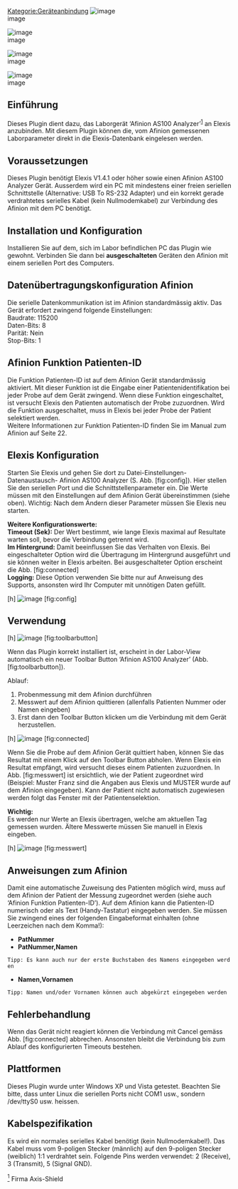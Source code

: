 [[Kategorie:Geräteanbindung]]
[[Image:ch.elexis.connect.afinion:elexis_logo.png|image]]<br />
 image

[[Image:ch.elexis.connect.afinion:axis_shield_logo.png|image]]<br />
 image

[[Image:ch.elexis.connect.afinion:afinion_device.png|image]]<br />
 image

[[Image:ch.elexis.connect.afinion:afinion_logo.png|image]]<br />
 image

== Einführung ==

Dieses Plugin dient dazu, das Laborgerät ‘Afinion AS100 Analyzer’<sup>[[#fn1|1]]</sup> an Elexis anzubinden. Mit diesem Plugin können die, vom Afinion gemessenen Laborparameter direkt in die Elexis-Datenbank eingelesen werden.

== Voraussetzungen ==

Dieses Plugin benötigt Elexis V1.4.1 oder höher sowie einen Afinion AS100 Analyzer Gerät. Ausserdem wird ein PC mit mindestens einer freien seriellen Schnittstelle (Alternative: USB To RS-232 Adapter) und ein korrekt gerade verdrahtetes serielles Kabel (kein Nullmodemkabel) zur Verbindung des Afinion mit dem PC benötigt.

== Installation und Konfiguration ==

Installieren Sie auf dem, sich im Labor befindlichen PC das Plugin wie gewohnt. Verbinden Sie dann bei '''ausgeschalteten''' Geräten den Afinion mit einem seriellen Port des Computers.

== Datenübertragungskonfiguration Afinion ==

Die serielle Datenkommunikation ist im Afinion standardmässig aktiv. Das Gerät erfordert zwingend folgende Einstellungen:<br />
 Baudrate: 115200<br />
 Daten-Bits: 8<br />
 Parität: Nein<br />
 Stop-Bits: 1

== Afinion Funktion Patienten-ID ==

Die Funktion Patienten-ID ist auf dem Afinion Gerät standardmässig aktiviert. Mit dieser Funktion ist die Eingabe einer Patientenidentifikation bei jeder Probe auf dem Gerät zwingend. Wenn diese Funktion eingeschaltet, ist versucht Elexis den Patienten automatisch der Probe zuzuordnen. Wird die Funktion ausgeschaltet, muss in Elexis bei jeder Probe der Patient selektiert werden.<br />
 Weitere Informationen zur Funktion Patienten-ID finden Sie im Manual zum Afinion auf Seite 22.

== Elexis Konfiguration ==

Starten Sie Elexis und gehen Sie dort zu Datei-Einstellungen-Datenaustausch- Afinion AS100 Analyzer (S. Abb. [fig:config]). Hier stellen Sie den seriellen Port und die Schnittstellenparameter ein. Die Werte müssen mit den Einstellungen auf dem Afinion Gerät übereinstimmen (siehe oben). Wichtig: Nach dem Ändern dieser Parameter müssen Sie Elexis neu starten.

'''Weitere Konfigurationswerte:'''<br />
 '''Timeout (Sek):''' Der Wert bestimmt, wie lange Elexis maximal auf Resultate warten soll, bevor die Verbindung getrennt wird.<br />
 '''Im Hintergrund:''' Damit beeinflussen Sie das Verhalten von Elexis. Bei eingeschalteter Option wird die Übertragung im Hintergrund ausgeführt und sie können weiter in Elexis arbeiten. Bei ausgeschalteter Option erscheint die Abb. [fig:connected]<br />
 '''Logging:''' Diese Option verwenden Sie bitte nur auf Anweisung des Supports, ansonsten wird Ihr Computer mit unnötigen Daten gefüllt.

[h] [[Image:ch.elexis.connect.afinion:config.png|image]] [fig:config]

== Verwendung ==

[h] [[Image:ch.elexis.connect.afinion:toolbarbutton.png|image]] [fig:toolbarbutton]

Wenn das Plugin korrekt installiert ist, erscheint in der Labor-View automatisch ein neuer Toolbar Button ‘Afinion AS100 Analyzer’ (Abb. [fig:toolbarbutton]).

Ablauf:

# Probenmessung mit dem Afinion durchführen
# Messwert auf dem Afinion quittieren (allenfalls Patienten Nummer oder Namen eingeben)
# Erst dann den Toolbar Button klicken um die Verbindung mit dem Gerät herzustellen.

[h] [[Image:ch.elexis.connect.afinion:connected.png|image]] [fig:connected]

Wenn Sie die Probe auf dem Afinion Gerät quittiert haben, können Sie das Resultat mit einem Klick auf den Toolbar Button abholen. Wenn Elexis ein Resultat empfängt, wird versucht dieses einem Patienten zuzuordnen. In Abb. [fig:messwert] ist ersichtlich, wie der Patient zugeordnet wird (Beispiel: Muster Franz sind die Angaben aus Elexis und MUSTER wurde auf dem Afinion eingegeben). Kann der Patient nicht automatisch zugewiesen werden folgt das Fenster mit der Patientenselektion.

'''Wichtig:'''<br />
 Es werden nur Werte an Elexis übertragen, welche am aktuellen Tag gemessen wurden. Ältere Messwerte müssen Sie manuell in Elexis eingeben.

[h] [[Image:ch.elexis.connect.afinion:messwert.png|image]] [fig:messwert]

== Anweisungen zum Afinion ==

Damit eine automatische Zuweisung des Patienten möglich wird, muss auf dem Afinion der Patient der Messung zugeordnet werden (siehe auch ‘Afinion Funktion Patienten-ID’). Auf dem Afinion kann die Patienten-ID numerisch oder als Text (Handy-Tastatur) eingegeben werden. Sie müssen Sie zwingend eines der folgenden Eingabeformat einhalten (ohne Leerzeichen nach dem Komma!):

* '''PatNummer'''
* '''PatNummer,Namen'''<br />
 Tipp: Es kann auch nur der erste Buchstaben des Namens eingegeben werden
* '''Namen,Vornamen'''<br />
 Tipp: Namen und/oder Vornamen können auch abgekürzt eingegeben werden

== Fehlerbehandlung ==

Wenn das Gerät nicht reagiert können die Verbindung mit Cancel gemäss Abb. [fig:connected] abbrechen. Ansonsten bleibt die Verbindung bis zum Ablauf des konfigurierten Timeouts bestehen.

== Plattformen ==

Dieses Plugin wurde unter Windows XP und Vista getestet. Beachten Sie bitte, dass unter Linux die seriellen Ports nicht COM1 usw., sondern /dev/ttyS0 usw. heissen.

== Kabelspezifikation ==

Es wird ein normales serielles Kabel benötigt (kein Nullmodemkabel!). Das Kabel muss vom 9-poligen Stecker (männlich) auf den 9-poligen Stecker (weiblich) 1:1 verdrahtet sein. Folgende Pins werden verwendet: 2 (Receive), 3 (Transmit), 5 (Signal GND).

[[#fnr1|<sup>1</sup>]] Firma Axis-Shield



{{PluginInfo
|plugin=ch.elexis.connect.afinion
| eingelesen=von /elexis-base/ch.elexis.connect.afinion/doc/ch.elexis.connect.afinion.tex am 25.03.2013
| name=Afinion AS100 Laborgerätanbindung
| description=Verbindung von Elexis zum Afinion AS100 Analyzer
| category=feature
| license=EPL
| first_commit_date=2009-06-10
| first_commit_author=michael_imhof
| responsible=support@medelexis.ch
| type=Geräteanbindung


}}